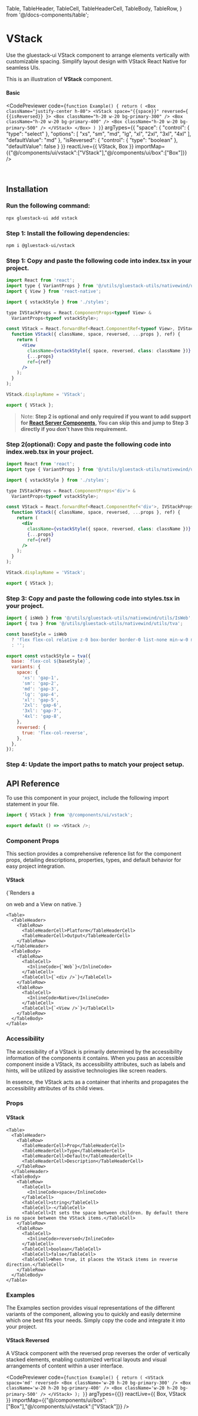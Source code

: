 

  Table,
  TableHeader,
  TableCell,
  TableHeaderCell,
  TableBody,
  TableRow,
} from '@/docs-components/table';

# VStack

Use the gluestack-ui VStack component to arrange elements vertically with customizable spacing. Simplify layout design with VStack React Native for seamless UIs.

This is an illustration of **VStack** component.


  #### Basic

  
  
  <CodePreviewer
  code={`function Example() {
  return (
    <Box className="justify-center h-80">
      <VStack space="{{space}}" reversed={ {{isReversed}} }>
        <Box className="h-20 w-20 bg-primary-300" />
        <Box className="h-20 w-20 bg-primary-400" />
        <Box className="h-20 w-20 bg-primary-500" />
      </VStack>
    </Box>
  )
}`}
  argTypes={{
  "space": {
    "control": {
      "type": "select"
    },
    "options": [
      "xs",
      "sm",
      "md",
      "lg",
      "xl",
      "2xl",
      "3xl",
      "4xl"
    ],
    "defaultValue": "md"
  },
  "isReversed": {
    "control": {
      "type": "boolean"
    },
    "defaultValue": false
  }
}}
  reactLive={{ VStack, Box }}
  importMap={{"@/components/ui/vstack":["VStack"],"@/components/ui/box":["Box"]}}
/>

<br />

## Installation

<Tabs>
  <TabItem label="CLI">
     
### Run the following command:
  ```bash
  npx gluestack-ui add vstack
  ```
</TabItem>
<TabItem label="Manual">

### Step 1: Install the following dependencies:

```bash
npm i @gluestack-ui/vstack
```

### Step 1: Copy and paste the following code into index.tsx in your project.

```jsx
import React from 'react';
import type { VariantProps } from '@/utils/gluestack-utils/nativewind/utils';
import { View } from 'react-native';

import { vstackStyle } from './styles';

type IVStackProps = React.ComponentProps<typeof View> &
  VariantProps<typeof vstackStyle>;

const VStack = React.forwardRef<React.ComponentRef<typeof View>, IVStackProps>(
  function VStack({ className, space, reversed, ...props }, ref) {
    return (
      <View
        className={vstackStyle({ space, reversed, class: className })}
        {...props}
        ref={ref}
      />
    );
  }
);

VStack.displayName = 'VStack';

export { VStack };

```

> Note: **Step 2 is optional and only required if you want to add support for [React Server Components](https://vercel.com/blog/understanding-react-server-components), You can skip this and jump to Step 3 directly if you don't have this requirement.**

### Step 2(optional): Copy and paste the following code into index.web.tsx in your project.

```jsx
import React from 'react';
import type { VariantProps } from '@/utils/gluestack-utils/nativewind/utils';

import { vstackStyle } from './styles';

type IVStackProps = React.ComponentProps<'div'> &
  VariantProps<typeof vstackStyle>;

const VStack = React.forwardRef<React.ComponentRef<'div'>, IVStackProps>(
  function VStack({ className, space, reversed, ...props }, ref) {
    return (
      <div
        className={vstackStyle({ space, reversed, class: className })}
        {...props}
        ref={ref}
      />
    );
  }
);

VStack.displayName = 'VStack';

export { VStack };

```

### Step 3: Copy and paste the following code into styles.tsx in your project.

```jsx
import { isWeb } from '@/utils/gluestack-utils/nativewind/utils/IsWeb';
import { tva } from '@/utils/gluestack-utils/nativewind/utils/tva';

const baseStyle = isWeb
  ? 'flex flex-col relative z-0 box-border border-0 list-none min-w-0 min-h-0 bg-transparent items-stretch m-0 p-0 text-decoration-none'
  : '';

export const vstackStyle = tva({
  base: `flex-col ${baseStyle}`,
  variants: {
    space: {
      'xs': 'gap-1',
      'sm': 'gap-2',
      'md': 'gap-3',
      'lg': 'gap-4',
      'xl': 'gap-5',
      '2xl': 'gap-6',
      '3xl': 'gap-7',
      '4xl': 'gap-8',
    },
    reversed: {
      true: 'flex-col-reverse',
    },
  },
});

```

### Step 4: Update the import paths to match your project setup.

</TabItem>
</Tabs>

## API Reference

To use this component in your project, include the following import statement in your file.

```ts
import { VStack } from '@/components/ui/vstack';
```

```ts
export default () => <VStack />;
```

### Component Props

This section provides a comprehensive reference list for the component props, detailing descriptions, properties, types, and default behavior for easy project integration.

#### VStack

<p>{`Renders a <div /> on web and a View on native.`}</p>

    <Table>
      <TableHeader>
        <TableRow>
          <TableHeaderCell>Platform</TableHeaderCell>
          <TableHeaderCell>Output</TableHeaderCell>
        </TableRow>
      </TableHeader>
      <TableBody>
        <TableRow>
          <TableCell>
            <InlineCode>{`Web`}</InlineCode>
          </TableCell>
          <TableCell>{`<div />`}</TableCell>
        </TableRow>
        <TableRow>
          <TableCell>
            <InlineCode>Native</InlineCode>
          </TableCell>
          <TableCell>{`<View />`}</TableCell>
        </TableRow>
      </TableBody>
    </Table>

### Accessibility

The accessibility of a VStack is primarily determined by the accessibility information of the components it contains. When you pass an accessible component inside a VStack, its accessibility attributes, such as labels and hints, will be utilized by assistive technologies like screen readers.

In essence, the VStack acts as a container that inherits and propagates the accessibility attributes of its child views.

### Props

#### VStack

    <Table>
      <TableHeader>
        <TableRow>
          <TableHeaderCell>Prop</TableHeaderCell>
          <TableHeaderCell>Type</TableHeaderCell>
          <TableHeaderCell>Default</TableHeaderCell>
          <TableHeaderCell>Description</TableHeaderCell>
        </TableRow>
      </TableHeader>
      <TableBody>
        <TableRow>
          <TableCell>
            <InlineCode>space</InlineCode>
          </TableCell>
          <TableCell>string</TableCell>
          <TableCell>-</TableCell>
          <TableCell>It sets the space between children. By default there is no space between the VStack items.</TableCell>
        </TableRow>
        <TableRow>
          <TableCell>
            <InlineCode>reversed</InlineCode>
          </TableCell>
          <TableCell>boolean</TableCell>
          <TableCell>false</TableCell>
          <TableCell>When true, it places the VStack items in reverse direction.</TableCell>
        </TableRow>
      </TableBody>
    </Table>

### Examples

The Examples section provides visual representations of the different variants of the component, allowing you to quickly and easily determine which one best fits your needs. Simply copy the code and integrate it into your project.


  #### VStack Reversed

  A VStack component with the reversed prop reverses the order of vertically stacked elements, enabling customized vertical layouts and visual arrangements of content within a user interface.
  
  <CodePreviewer
  code={`function Example() {
  return (
    <VStack space='md' reversed>
          <Box className='w-20 h-20 bg-primary-300' />
          <Box className='w-20 h-20 bg-primary-400' />
          <Box className='w-20 h-20 bg-primary-500' />
        </VStack>
  );
}`}
  argTypes={{}}
  reactLive={{ Box, VStack }}
  importMap={{"@/components/ui/box":["Box"],"@/components/ui/vstack":["VStack"]}}
/>
